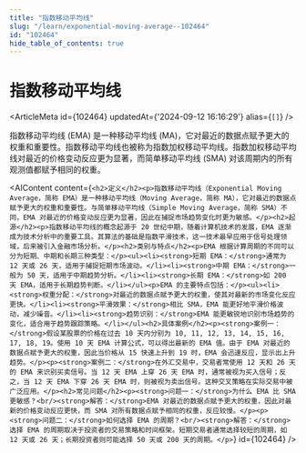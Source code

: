 ```yaml
---
title: "指数移动平均线"
slug: "/learn/exponential-moving-average--102464"
id: "102464"
hide_table_of_contents: true
---
```



# 指数移动平均线

<ArticleMeta id={102464} updatedAt={'2024-09-12 16:16:29'} alias={`[]`} />
<div className='border-solid border-b border-t-0 my-4 border-[var(--ifm-color-gray-300)]' />

指数移动平均线 (EMA) 是一种移动平均线 (MA)，它对最近的数据点赋予更大的权重和重要性。指数移动平均线也被称为指数加权移动平均线。指数加权移动平均线对最近的价格变动反应更为显著，而简单移动平均线 (SMA) 对该周期内的所有观测值都赋予相同的权重。

<AIContent content={`<h2>定义</h2><p>指数移动平均线（Exponential Moving Average，简称 EMA）是一种移动平均线（Moving Average，简称 MA），它对最近的数据点赋予更大的权重和重要性。与简单移动平均线（Simple Moving Average，简称 SMA）不同，EMA 对最近的价格变动反应更为显著，因此在捕捉市场趋势变化时更为敏感。</p><h2>起源</h2><p>指数移动平均线的概念起源于 20 世纪中期，随着计算机技术的发展，EMA 逐渐成为技术分析中的重要工具。其算法的基础是指数平滑技术，这一技术最早应用于信号处理领域，后来被引入金融市场分析。</p><h2>类别与特点</h2><p>EMA 根据计算周期的不同可以分为短期、中期和长期三种类型：</p><ul><li><strong>短期 EMA：</strong>通常为 12 天或 26 天，适用于捕捉短期市场波动。</li><li><strong>中期 EMA：</strong>一般为 50 天，适用于中期趋势分析。</li><li><strong>长期 EMA：</strong>如 200 天 EMA，适用于长期趋势判断。</li></ul><p>EMA 的主要特点包括：</p><ul><li><strong>权重分配：</strong>对最近的数据点赋予更大的权重，使其对最新的市场变化反应更快。</li><li><strong>平滑效果：</strong>相比 SMA，EMA 能更好地平滑价格波动，减少噪音。</li><li><strong>趋势识别：</strong>EMA 能更敏锐地识别市场趋势的变化，适合用于趋势跟踪策略。</li></ul><h2>具体案例</h2><p><strong>案例一：</strong>假设某股票的价格在过去 10 天内分别为 10, 11, 12, 13, 14, 15, 16, 17, 18, 19。使用 10 天 EMA 计算公式，可以得出最新的 EMA 值。由于 EMA 对最近的数据点赋予更大的权重，因此当价格从 15 快速上升到 19 时，EMA 会迅速反应，显示出上升趋势。</p><p><strong>案例二：</strong>在外汇交易中，交易者常使用 12 天和 26 天的 EMA 来识别买卖信号。当 12 天 EMA 上穿 26 天 EMA 时，通常被视为买入信号；反之，当 12 天 EMA 下穿 26 天 EMA 时，则被视为卖出信号。这种交叉策略在实际交易中被广泛应用。</p><h2>常见问题</h2><p><strong>问题一：</strong>为什么 EMA 比 SMA 更敏感？<br/><strong>解答：</strong>EMA 对最近的数据点赋予更大的权重，因此对最新的价格变动反应更快，而 SMA 对所有数据点赋予相同的权重，反应较慢。</p><p><strong>问题二：</strong>如何选择 EMA 的周期？<br/><strong>解答：</strong>选择 EMA 的周期取决于投资者的交易策略和时间框架。短期交易者通常选择较短的周期，如 12 天或 26 天；长期投资者则可能选择 50 天或 200 天的周期。</p>`} id={102464} />
